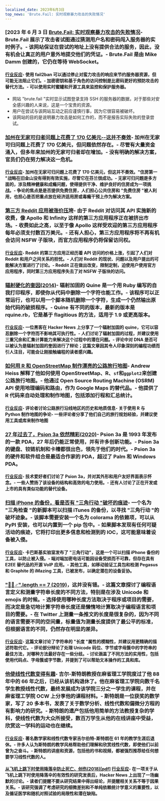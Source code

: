 ```yaml
---
localized_date: 2023年6月3日
top_news: 'Brute.Fail: 实时观察暴力攻击的失败情况'
---
```




<CallToAction />

<Steps>

### [2023 年 6 月 3 日 [Brute.Fail: 实时观察暴力攻击的失败情况](https://brute.fail/)- Brute.Fail 展示了攻击者试图通过猜测用户名和密码闯入服务器的实时例子。- 该网站保证在尝试的地址上没有提供合法的服务，因此，没有机会让真正的用户意外地提交他们的凭证。- Brute.Fail 是由 Mike Damm 创建的，它仍在等待 WebSocket。

#### [行业反应](http://news.ycombinator.com/item?id=36169954)- 使用 fail2ban 可以通过停止对蛮力攻击的响应来节约服务器资源，但可能无法阻止它们。- 加密密钥和基于角色的访问控制是比密码更好的预防攻击的替代方法。- 可以使用实时蜜罐和开源工具来监控和保护服务器。

- 网站 "brute.fail "实时显示试图登录支持 SSH 的服务器的数据，对于那些对安全感兴趣的人来说，这是一个宝贵的资源。
- 用户在尝试与该网站互动之前应谨慎行事，因为它很容易被破坏。
- 该网站的目的是说明暴力攻击是如何工作的，而不是报告实际失败的登录尝试。

### [加州在无家可归者问题上花费了 170 亿美元--这并不奏效](https://www.wsj.com/articles/california-homeless-population-oakland-wood-street-encampment-78d42cc3)- 加州在无家可归问题上花费了 170 亿美元，但问题依然存在。- 尽管有大量资金涌入，但多年来加州的无家可归者却在增加。- 没有明确的解决方案，官员们仍在努力解决这一危机。

#### [行业反应](http://news.ycombinator.com/item?id=36162154)- 加州在无家可归问题上花费了 170 亿美元，但这并不奏效。"住房第一 "战略在旧金山没有得到有效实施，尽管它在芬兰很成功。- 无家可归问题是多方面的，涉及精神健康和成瘾问题，使得提供干净、维护良好的住房成为一项挑战。- 争论的焦点是是否提供免费住房，人们担心公共住房和 "免费住房 "被人利用，也担心是否把重点放在经济适用房或毒瘾干预上作为解决方案。

### [第三方 Reddit 应用被涨价压垮](https://kotaku.com/reddit-third-party-3rd-apps-pricing-crush-ios-android-1850493992)- 由于 Reddit 对访问其 API 实施新的收费，像 Apollo 和 Infinity 这样的第三方应用程序正在被挤出市场。- 收费如此之高，以至于像 Apollo 这样受欢迎的第三方应用程序每年必须支付数百万美元。- 还有人担心，第三方应用程序将不再有机会访问 NSFW 子版块，而官方应用程序仍将保留访问权。

#### [行业反应](http://news.ycombinator.com/item?id=36162235)- Reddit 的第三方应用正经历着 API 访问的价格上涨，引起了人们对 Reddit 和用户之间关系的担忧。- 人们对 Reddit 的现状、问题以及用户提出的可能解决方案进行了讨论。- Reddit 正在做出改变，限制定制，迫使用户使用官方应用程序，同时第三方应用程序失去了对 NSFW 子版块的访问。

### [辐射硬化的奎因(2014)](https://github.com/mame/radiation-hardened-quine)- 辐射加固的 Quine 是一个用 Ruby 编写的自我打印程序，即使你从代码中删除一个字符也能工作。- 该程序可以正常运行，也可以用一个脚本随机删除一个字符，生成一个仍然输出原始代码的破损程序。- Quine 有不同的版本，最新的版本是 rquine.rb，它是基于 flagitious 的方法，适用于 1.9 或更高版本。

#### [行业反应](http://news.ycombinator.com/item?id=36162164)- 一位黑客在 Hacker News 上分享了一个辐射加固的 quine，它可以容忍删除一个字符而不影响其可执行性。- 人们讨论了辐射加固的过程，并建议使用三重冗余和汇集计算能力来解决这个过程中的潜在问题。- 评论中对 DNA 是否可以被认为是辐射加固的奎因进行了辩论；这篇文章因其令人印象深刻的编程功绩而引人注目，可能会让刚接触编程的读者感兴趣。

### [如何用 R 和 OpenStreetMap 制作漂亮的公路旅行地图](https://www.andrewheiss.com/blog/2023/06/01/geocoding-routing-openstreetmap-r/)- Andrew Heiss 解释了他如何使用 OpenStreetMap、R、`sf`和`ggplot2`来创建公路旅行地图。- 他通过 Open Source Routing Machine (OSRM) API 使用地理编码和路由，作为 Google Maps 的替代品。- 他提供了 R 代码来自动处理和制作地图，包括添加行程和汇总统计。

#### [行业反应](http://news.ycombinator.com/item?id=36159864)- 评论者讨论公路旅行沿线地区的历史和地质信息- 关于使用 R 与 Python 制作地图的争论- 一些评论者分享了他们自己的旅行规划经验，并建议使用工具或库来制作地图

### [27 年过去了，Psion 3a 依然精彩(2020)](https://mcgst.com/2020/12/01/27-years-later-and-the-psion-3a-is-still-wonderful/)- Psion 3a 是 1993 年发布的一款 PDA，27 年后仍能正常使用，并有许多创新功能。- Psion 3a 的键盘、铰链机制和卡槽都很出色，领先于他们的时代。- Psion 3a 的硬件和软件组合是最适合作家的 PDA，超过了 Palm 和 Windows PDA。

#### [行业反应](http://news.ycombinator.com/item?id=36162265)- 技术爱好者们讨论了 Psion 3a，并对其外形和用户友好界面表示怀念。- 一些人赞扬了该设备的结构和高效的电力使用。- 还有人讨论了正在开发或上市的具有类似功能的替代设备。

### [扫描 iPhone 的备份，看是否有 "三角行动 "破坏的痕迹](https://github.com/KasperskyLab/triangle_check)- 一个名为 "三角检查 "的新脚本可以扫描 iTunes 的备份，以寻找 "三角行动 "的破坏迹象。- 该脚本需要安装一个名为 colorama 的依赖项，可以从 PyPI 安装，也可以内置到一个 pip 包中。- 如果脚本发现有任何可疑活动的痕迹，它将打印出更多信息和检测到的 IOC，这可能意味着设备被入侵。

#### [行业反应](http://news.ycombinator.com/item?id=36164340)- 卡巴斯基实验室发布了 "三角行动"，这是一个可以扫描 iPhone 备份的工具，以防止被入侵。- 端对端加密电话可能因设备受损而不可靠，但存在具有 E2EE 替代品的开源 VoIP 应用。- 其他工具，如移动验证工具包和检测 Pegasus 和 Graphite 的 iMazing 工具，已被发布，以确定潜在的设备妥协。

### ["🤦🏼♂".length == 7 (2019)](https://hsivonen.fi/string-length/)，这并没有错。- 这篇文章探讨了编程语言定义和测量字符串长度的不同方法，特别是在涉及 Unicode 和 emojis 的时候。- 选择使用哪种长度方法取决于程序或项目的需要，而决定是急切地计算字符串长度还是懒惰地计算取决于编程语言和项目的需要。- 在 Twitter 上测量一条推文的长度是很复杂的，因为不同的语言需要不同的空间量，标量值为测量长度提供了最公平的标准，但根据语言的不同，仍然存在明显的差异。

#### [行业反应](http://news.ycombinator.com/item?id=36159443)- 这篇文章讨论了字符串的 "长度 "属性的模糊性，并建议用更精确的描述符取代它。- 评论部分辩论了处理 Unicode 码位、字节或字母簇中的字符串的最佳方法，对哪种方法最好存在一些分歧。- 讨论涵盖了不同方法的实用性，包括使用代码点、字母簇或字节数，并提到了可以帮助文本操作的工具和库。

### [他使线性代数变得有趣](https://news.mit.edu/2023/gilbert-strang-made-linear-algebra-fun-0531)- 吉尔-斯特朗教授在麻省理工学院度过了他 88 年中的 66 年之后，已经从该机构退休了。他在麻省理工学院向数千名学生教授线性代数，最终发展成为该学院三分之一学生的课程，并在麻省理工学院 OCW 上分享他的课程材料。- 斯特朗是一位获奖的数学家，写了 20 多本书，发表了关于数学分析、线性代数和偏微分方程的有影响力的研究。- 斯特朗的遗产包括他用简单的方法教授复杂的学科，使线性代数为大众所接受，数百万学生从他的在线讲座中受益，欣赏这一学科的运动也在继续。

#### [行业反应](http://news.ycombinator.com/item?id=36168068)- 著名数学家和线性代数专家吉尔伯特-斯特朗在 61 年的教学生涯后退休。- 许多人认为斯特朗的教学风格帮助他们理解和欣赏线性代数，即使他们以前曾为之奋斗。- 斯特朗的讲座和资源，包括他的书和视频，都被强烈推荐给任何想要学习线性代数的人。

#### [从飞机上跳下时使用降落伞防止死亡、创伤(2018)[pdf]](https://www.bmj.com/content/bmj/363/bmj.k5094.full.pdf) [行业反应](http://news.ycombinator.com/item?id=36161175)- 在一项关于从飞机上跳下时使用降落伞的有效性的研究发表后，Hacker News 上出现了一场幽默的讨论。- 读者们提醒不要从研究结果中得出结论，并提醒相关关系不等于因果关系。- 该研究强调了考虑研究的细微差别和不单纯依赖统计学意义的重要性，以及循证医学和随机对照试验的局限性和潜在缺陷。

</Steps>
